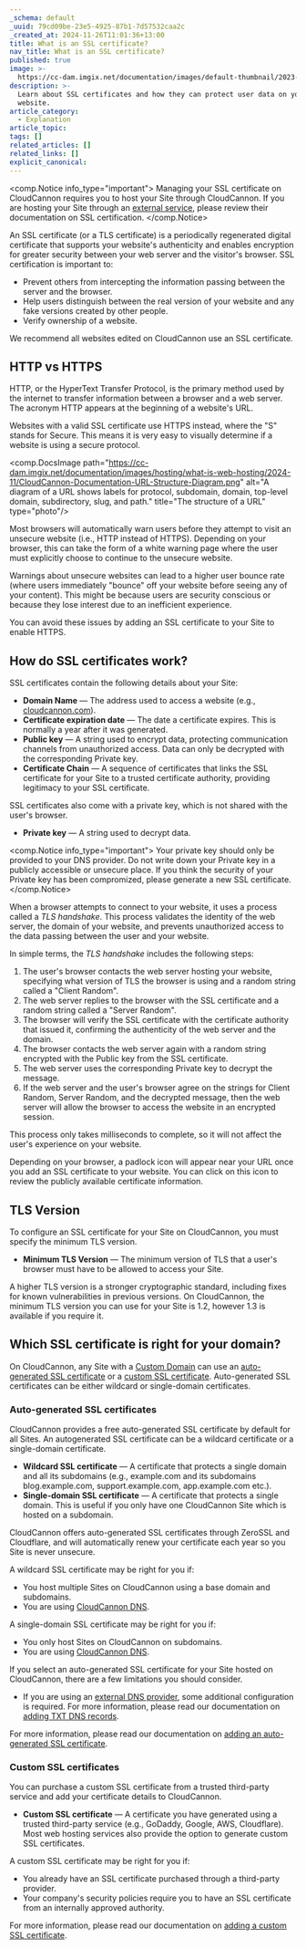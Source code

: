 ```yaml
---
_schema: default
_uuid: 79cd09be-23e5-4925-87b1-7d57532caa2c
_created_at: 2024-11-26T11:01:36+13:00
title: What is an SSL certificate?
nav_title: What is an SSL certificate?
published: true
image: >-
  https://cc-dam.imgix.net/documentation/images/default-thumbnail/2023-Q4/CloudCannon-Documentation-Thumbnail.png
description: >-
  Learn about SSL certificates and how they can protect user data on your
  website.
article_category:
  - Explanation
article_topic:
tags: []
related_articles: []
related_links: []
explicit_canonical:
---
```

<comp.Notice info_type="important">
  Managing your SSL certificate on CloudCannon requires you to host your Site through CloudCannon. If you are hosting your Site through an [external service](/documentation/articles/what-is-external-hosting/), please review their documentation on SSL certification.
</comp.Notice>

An SSL certificate (or a TLS certificate) is a periodically regenerated digital certificate that supports your website's authenticity and enables encryption for greater security between your web server and the visitor's browser. SSL certification is important to:

* Prevent others from intercepting the information passing between the server and the browser.
* Help users distinguish between the real version of your website and any fake versions created by other people.
* Verify ownership of a website.

We recommend all websites edited on CloudCannon use an SSL certificate.

## HTTP vs HTTPS

HTTP, or the HyperText Transfer Protocol, is the primary method used by the internet to transfer information between a browser and a web server. The acronym HTTP appears at the beginning of a website's URL.

Websites with a valid SSL certificate use HTTPS instead, where the "S" stands for Secure. This means it is very easy to visually determine if a website is using a secure protocol.

<comp.DocsImage path="https://cc-dam.imgix.net/documentation/images/hosting/what-is-web-hosting/2024-11/CloudCannon-Documentation-URL-Structure-Diagram.png" alt="A diagram of a URL shows labels for protocol, subdomain, domain, top-level domain, subdirectory, slug, and path." title="The structure of a URL" type="photo"/>

Most browsers will automatically warn users before they attempt to visit an unsecure website (i.e., HTTP instead of HTTPS). Depending on your browser, this can take the form of a white warning page where the user must explicitly choose to continue to the unsecure website.

Warnings about unsecure websites can lead to a higher user bounce rate (where users immediately "bounce" off your website before seeing any of your content). This might be because users are security conscious or because they lose interest due to an inefficient experience.

You can avoid these issues by adding an SSL certificate to your Site to enable HTTPS.

## How do SSL certificates work?

SSL certificates contain the following details about your Site:

* **Domain Name** — The address used to access a website (e.g., [cloudcannon.com](https://cloudcannon.com/)).
* **Certificate expiration date** — The date a certificate expires. This is normally a year after it was generated.
* **Public key** — A string used to encrypt data, protecting communication channels from unauthorized access. Data can only be decrypted with the corresponding Private key.
* **Certificate Chain** — A sequence of certificates that links the SSL certificate for your Site to a trusted certificate authority, providing legitimacy to your SSL certificate.

SSL certificates also come with a private key, which is not shared with the user's browser.

* **Private key** — A string used to decrypt data.

<comp.Notice info_type="important">
  Your private key should only be provided to your DNS provider. Do not write down your Private key in a publicly accessible or unsecure place. If you think the security of your Private key has been compromized, please generate a new SSL certificate.
</comp.Notice>

When a browser attempts to connect to your website, it uses a process called a *TLS handshake*. This process validates the identity of the web server, the domain of your website, and prevents unauthorized access to the data passing between the user and your website.

In simple terms, the *TLS handshake* includes the following steps:

1. The user's browser contacts the web server hosting your website, specifying what version of TLS the browser is using and a random string called a "Client Random".
2. The web server replies to the browser with the SSL certificate and a random string called a "Server Random".
3. The browser will verify the SSL certificate with the certificate authority that issued it, confirming the authenticity of the web server and the domain.
4. The browser contacts the web server again with a random string encrypted with the Public key from the SSL certificate.
5. The web server uses the corresponding Private key to decrypt the message.
6. If the web server and the user's browser agree on the strings for Client Random, Server Random, and the decrypted message, then the web server will allow the browser to access the website in an encrypted session.

This process only takes milliseconds to complete, so it will not affect the user's experience on your website.

Depending on your browser, a padlock icon will appear near your URL once you add an SSL certificate to your website. You can click on this icon to review the publicly available certificate information.

## TLS Version

To configure an SSL certificate for your Site on CloudCannon, you must specify the minimum TLS version.

* **Minimum TLS Version** — The minimum version of TLS that a user's browser must have to be allowed to access your Site.

A higher TLS version is a stronger cryptographic standard, including fixes for known vulnerabilities in previous versions. On CloudCannon, the minimum TLS version you can use for your Site is 1.2, however 1.3 is available if you require it.

## Which SSL certificate is right for your domain?

On CloudCannon, any Site with a [Custom Domain](/documentation/articles/what-is-a-custom-domain/) can use an [auto-generated SSL certificate](/documentation/articles/https-support-for-your-sites-hosted-on-cloudcannon/) or a [custom SSL certificate](/documentation/articles/add-a-custom-ssl-certificate/). Auto-generated SSL certificates can be either wildcard or single-domain certificates.

### Auto-generated SSL certificates

CloudCannon provides a free auto-generated SSL certificate by default for all Sites. An autogenerated SSL certificate can be a wildcard certificate or a single-domain certificate.

* **Wildcard SSL certificate** — A certificate that protects a single domain and all its subdomains (e.g., example.com and its subdomains blog.example.com, support.example.com, app.example.com etc.).
* **Single-domain SSL certificate** — A certificate that protects a single domain. This is useful if you only have one CloudCannon Site which is hosted on a subdomain.

CloudCannon offers auto-generated SSL certificates through ZeroSSL and Cloudflare, and will automatically renew your certificate each year so you Site is never unsecure.

A wildcard SSL certificate may be right for you if:

* You host multiple Sites on CloudCannon using a base domain and subdomains.
* You are using [CloudCannon DNS](/documentation/articles/configure-cloudcannon-dns/).

A single-domain SSL certificate may be right for you if:

* You only host Sites on CloudCannon on subdomains.
* You are using [CloudCannon DNS](/documentation/articles/configure-cloudcannon-dns/).

If you select an auto-generated SSL certificate for your Site hosted on CloudCannon, there are a few limitations you should consider.

* If you are using an [external DNS provider](/documentation/articles/configure-external-dns/), some additional configuration is required. For more information, please read our documentation on [adding TXT DNS records](https://daring-train.cloudvent.net/documentation/articles/add-an-auto-generated-ssl-certificate/#add-txt-dns-records).

For more information, please read our documentation on [adding an auto-generated SSL certificate](/documentation/articles/https-support-for-your-sites-hosted-on-cloudcannon/).

### Custom SSL certificates

You can purchase a custom SSL certificate from a trusted third-party service and add your certificate details to CloudCannon.

* **Custom SSL certificate** — A certificate you have generated using a trusted third-party service (e.g., GoDaddy, Google, AWS, Cloudflare). Most web hosting services also provide the option to generate custom SSL certificates.

A custom SSL certificate may be right for you if:

* You already have an SSL certificate purchased through a third-party provider.
* Your company's security policies require you to have an SSL certificate from an internally approved authority.

For more information, please read our documentation on [adding a custom SSL certificate](/documentation/articles/add-a-custom-ssl-certificate/).
